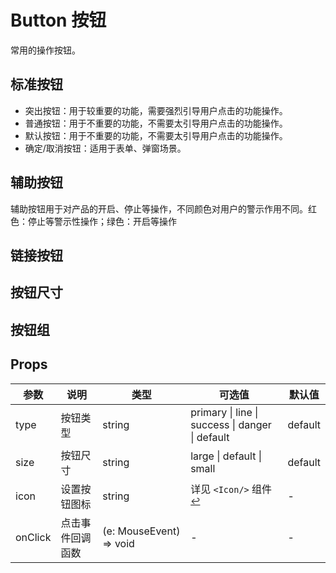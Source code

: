 # Button 按钮

常用的操作按钮。

## 标准按钮

- 突出按钮：用于较重要的功能，需要强烈引导用户点击的功能操作。
- 普通按钮：用于不重要的功能，不需要太引导用户点击的功能操作。
- 默认按钮：用于不重要的功能，不需要太引导用户点击的功能操作。
- 确定/取消按钮：适用于表单、弹窗场景。


<DemoStandard />

## 辅助按钮

辅助按钮用于对产品的开启、停止等操作，不同颜色对用户的警示作用不同。红色：停止等警示性操作；绿色：开启等操作


<DemoAux />

## 链接按钮


<DemoLink />

## 按钮尺寸


<DemoSize />

## 按钮组


<DemoGroup />

## Props

| 参数    | 说明             | 类型                    | 可选值                                                                              | 默认值  |
| ------- | ---------------- | ----------------------- | ----------------------------------------------------------------------------------- | ------- |
| type    | 按钮类型         | string                  | primary \| line \| success \| danger \| default                                     | default |
| size    | 按钮尺寸         | string                  | large \| default \| small                                                           | default |
| icon    | 设置按钮图标     | string                  | 详见 `<Icon/>` 组件 <sup><a class="sym" href="../../demo/button/icon">↩</a></sup> ︎ | -       |
| onClick | 点击事件回调函数 | (e: MouseEvent) => void | -                                                                                   | -       |
